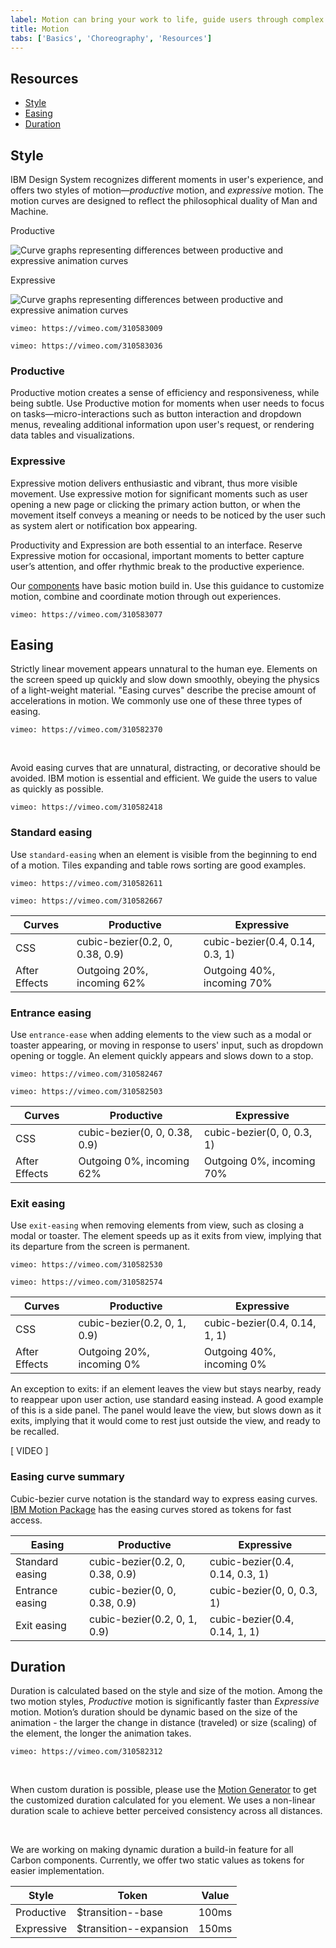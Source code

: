 ```yaml
---
label: Motion can bring your work to life, guide users through complex experiences, and help move forward—from here to there, now to next, start to finish—and make progress.
title: Motion
tabs: ['Basics', 'Choreography', 'Resources']
---
```



## Resources

<GridWrapper col_lg="8" flex="true" bleed="true">
  <ClickableTile
    title="Motion Generator"
    href="https://ibm.github.io/motion/"
    type="resource"
  />
  <ClickableTile
    title="IBM Motion Package"
    href="https://github.com/IBM/carbon-elements/tree/master/packages/motion"
    type="resource"
  />
</GridWrapper>

<AnchorLinks>

<ul>
  <li>
    <a data-scroll href="#style">
      Style
    </a>
  </li>
  <li>
    <a data-scroll href="#easing">
      Easing
    </a>
  </li>
  <li>
    <a data-scroll href="#duration">
      Duration
    </a>
  </li>
</ul>

</AnchorLinks>

## Style

IBM Design System recognizes different moments in user's experience, and offers two styles of motion—_productive_ motion, and _expressive_ motion. The motion curves are designed to reflect the philosophical duality of Man and Machine.

<WebsiteTabs>
<Tab label="Curves"><div>

<SimpleColumns gutter="true">

<div>
  <p>Productive</p>
  <img
    src="images/Motion_overview_Curves_productive.svg"
    alt="Curve graphs representing differences between productive and expressive animation curves"
  />
</div>

<div>
  <p>Expressive</p>
  <img
    src="images/Motion_overview_Curves_expressive.svg"
    alt="Curve graphs representing differences between productive and expressive animation curves"
  />
</div>

</SimpleColumns>

</div></Tab>
<Tab label="Abstract">
<div>

`vimeo: https://vimeo.com/310583009`

</div></Tab>
<Tab label="In-situ"><div>

`vimeo: https://vimeo.com/310583036`

</div></Tab>
</WebsiteTabs>

### Productive

Productive motion creates a sense of efficiency and responsiveness, while being subtle. Use Productive motion for moments when user needs to focus on tasks—micro-interactions such as button interaction and dropdown menus, revealing additional information upon user's request, or rendering data tables and visualizations.

### Expressive

Expressive motion delivers enthusiastic and vibrant, thus more visible movement. Use expressive motion for significant moments such as user opening a new page or clicking the primary action button, or when the movement itself conveys a meaning or needs to be noticed by the user such as system alert or notification box appearing.

Productivity and Expression are both essential to an interface. Reserve Expressive motion for occasional, important moments to better capture user’s attention, and offer rhythmic break to the productive experience.

Our [components](../../components/overview/) have basic motion build in. Use this guidance to customize motion, combine and coordinate motion through out experiences.

<GridWrapper col_lg="12" flex="true">
<DoDontExample correct="true" full_width="true" label="Productive moments are labeled blue, and Expressive moments are labeled magenta.">

`vimeo: https://vimeo.com/310583077`

</DoDontExample>
</GridWrapper>

## Easing

Strictly linear movement appears unnatural to the human eye. Elements on the screen speed up quickly and slow down smoothly, obeying the physics of a light-weight material. "Easing curves" describe the precise amount of accelerations in motion. We commonly use one of these three types of easing.

<GridWrapper col_lg="8" flex="true">
<DoDontExample correct="true" full_width="true" label="Elements on the screen speed up quickly and slow down smoothly, obeying the physics of a light-weight material.">

`vimeo: https://vimeo.com/310582370`

</DoDontExample>
</GridWrapper>

<br />

Avoid easing curves that are unnatural, distracting, or decorative should be avoided. IBM motion is essential and efficient. We guide the users to value as quickly as possible.

<GridWrapper col_lg="8" flex="true">
<DoDontExample correct="false" full_width="true" label="Easing curves that suggest bounce, stretch, or sudden stops are not recommended.">

`vimeo: https://vimeo.com/310582418`

</DoDontExample>
</GridWrapper>

### Standard easing

Use `standard-easing` when an element is visible from the beginning to end of a motion. Tiles expanding and table rows sorting are good examples.

<WebsiteTabs>
<Tab label="Curves">
<div>

`vimeo: https://vimeo.com/310582611`

</div>
</Tab>
<Tab label="Examples">
<div>

`vimeo: https://vimeo.com/310582667`

</div>
</Tab>
</WebsiteTabs>

| Curves        | Productive                      | Expressive                      |
| ------------- | ------------------------------- | ------------------------------- |
| CSS           | cubic-bezier(0.2, 0, 0.38, 0.9) | cubic-bezier(0.4, 0.14, 0.3, 1) |
| After Effects | Outgoing 20%, incoming 62%      | Outgoing 40%, incoming 70%      |

### Entrance easing

Use `entrance-ease` when adding elements to the view such as a modal or toaster appearing, or moving in response to users' input, such as dropdown opening or toggle. An element quickly appears and slows down to a stop.

<WebsiteTabs>
<Tab label="Curves">
<div>

`vimeo: https://vimeo.com/310582467`

</div>
</Tab>
<Tab label="Examples">
<div>

`vimeo: https://vimeo.com/310582503`

</div>
</Tab>
</WebsiteTabs>

| Curves        | Productive                    | Expressive                 |
| ------------- | ----------------------------- | -------------------------- |
| CSS           | cubic-bezier(0, 0, 0.38, 0.9) | cubic-bezier(0, 0, 0.3, 1) |
| After Effects | Outgoing 0%, incoming 62%     | Outgoing 0%, incoming 70%  |

### Exit easing

Use `exit-easing` when removing elements from view, such as closing a modal or toaster. The element speeds up as it exits from view, implying that its departure from the screen is permanent.

<WebsiteTabs>
<Tab label="Curves">
<div>

`vimeo: https://vimeo.com/310582530`

</div>
</Tab>
<Tab label="Examples">
<div>

`vimeo: https://vimeo.com/310582574`

</div>
</Tab>
</WebsiteTabs>

| Curves        | Productive                   | Expressive                    |
| ------------- | ---------------------------- | ----------------------------- |
| CSS           | cubic-bezier(0.2, 0, 1, 0.9) | cubic-bezier(0.4, 0.14, 1, 1) |
| After Effects | Outgoing 20%, incoming 0%    | Outgoing 40%, incoming 0%     |

An exception to exits: if an element leaves the view but stays nearby, ready to reappear upon user action, use standard easing instead. A good example of this is a side panel. The panel would leave the view, but slows down as it exits, implying that it would come to rest just outside the view, and ready to be recalled.

[ VIDEO ]

### Easing curve summary

Cubic-bezier curve notation is the standard way to express easing curves. [IBM Motion Package](https://github.com/IBM/carbon-elements/tree/master/packages/motion) has the easing curves stored as tokens for fast access.

| Easing          | Productive                      | Expressive                      |
| --------------- | ------------------------------- | ------------------------------- |
| Standard easing | cubic-bezier(0.2, 0, 0.38, 0.9) | cubic-bezier(0.4, 0.14, 0.3, 1) |
| Entrance easing | cubic-bezier(0, 0, 0.38, 0.9)   | cubic-bezier(0, 0, 0.3, 1)      |
| Exit easing     | cubic-bezier(0.2, 0, 1, 0.9)    | cubic-bezier(0.4, 0.14, 1, 1)   |

## Duration

Duration is calculated based on the style and size of the motion. Among the two motion styles, _Productive_ motion is significantly faster than _Expressive_ motion. Motion’s duration should be dynamic based on the size of the animation - the larger the change in distance (traveled) or size (scaling) of the element, the longer the animation takes.

<GridWrapper col_lg="12" flex="true">
<DoDontExample correct="true" full_width="true" label="Duration contrast between a taller and a shorter component.">

`vimeo: https://vimeo.com/310582312`

</DoDontExample>
</GridWrapper>

<br />

When custom duration is possible, please use the [Motion Generator](https://ibm.github.io/motion/) to get the customized duration calculated for you element. We uses a non-linear duration scale to achieve better perceived consistency across all distances.

<GridWrapper col_lg="8" flex="true" bleed="true">
  <ClickableTile
    title="Motion Generator"
    href="https://ibm.github.io/motion/"
    type="resource"
  />
</GridWrapper>

<br />

We are working on making dynamic duration a build-in feature for all Carbon components. Currently, we offer two static values as tokens for easier implementation.

| Style      | Token                   | Value |
| ---------- | ----------------------- | ----- |
| Productive | \$transition--base      | 100ms |
| Expressive | \$transition--expansion | 150ms |
